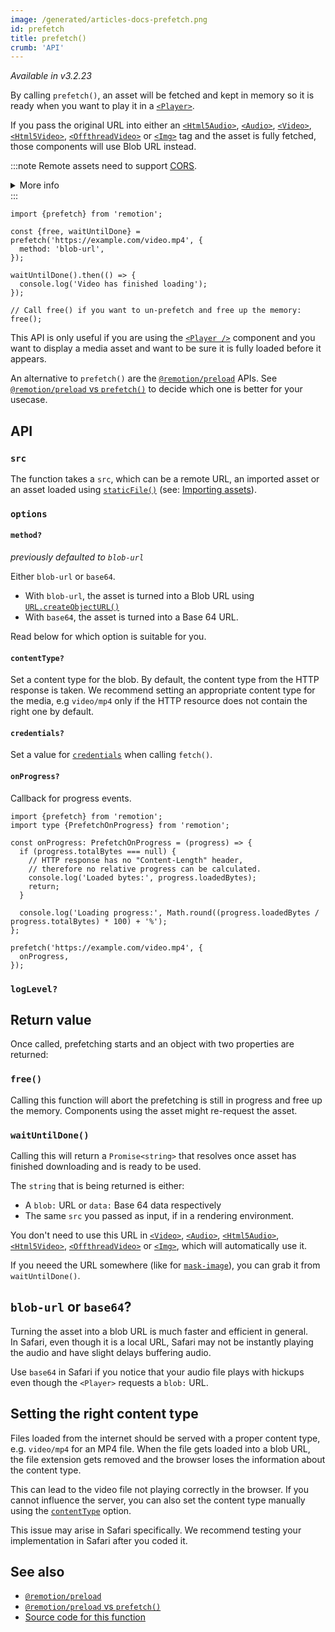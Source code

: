 ```yaml
---
image: /generated/articles-docs-prefetch.png
id: prefetch
title: prefetch()
crumb: 'API'
---
```


_Available in v3.2.23_

By calling `prefetch()`, an asset will be fetched and kept in memory so it is ready when you want to play it in a [`<Player>`](/docs/player).

If you pass the original URL into either an [`<Html5Audio>`](/docs/html5-audio), [`<Audio>`](/docs/media/audio), [`<Video>`](/docs/media/video), [`<Html5Video>`](/docs/html5-video), [`<OffthreadVideo>`](/docs/offthreadvideo) or [`<Img>`](/docs/img) tag and the asset is fully fetched, those components will use Blob URL instead.

:::note
Remote assets need to support [CORS](https://developer.mozilla.org/en-US/docs/Web/HTTP/CORS).

<details>
  <summary>More info</summary>
  <ul>
    <li>
      Remotion's origin is usually <code>http://localhost:3000</code>, but it may be different if rendering on Lambda or the port is busy.
    </li>
    <li>
      You can <a href="/docs/chromium-flags#--disable-web-security">disable CORS</a> during renders.
    </li>
  </ul>
</details>
:::

```tsx twoslash
import {prefetch} from 'remotion';

const {free, waitUntilDone} = prefetch('https://example.com/video.mp4', {
  method: 'blob-url',
});

waitUntilDone().then(() => {
  console.log('Video has finished loading');
});

// Call free() if you want to un-prefetch and free up the memory:
free();
```

This API is only useful if you are using the [`<Player />`](/docs/player) component and you want to display a media asset and want to be sure it is fully loaded before it appears.

An alternative to `prefetch()` are the [`@remotion/preload`](/docs/preload) APIs. See [`@remotion/preload` vs `prefetch()`](/docs/player/preloading#remotionpreload-vs-prefetch) to decide which one is better for your usecase.

## API

### `src`

The function takes a `src`, which can be a remote URL, an imported asset or an asset loaded using [`staticFile()`](/docs/staticfile) (see: [Importing assets](/docs/assets)).

### `options`

#### `method?`<AvailableFrom v="3.2.35" />

_previously defaulted to `blob-url`_

Either `blob-url` or `base64`.

- With `blob-url`, the asset is turned into a Blob URL using [`URL.createObjectURL()`](https://developer.mozilla.org/en-US/docs/Web/API/URL/createObjectURL)
- With `base64`, the asset is turned into a Base 64 URL.

Read below for which option is suitable for you.

#### `contentType?`<AvailableFrom v="4.0.40" />

Set a content type for the blob. By default, the content type from the HTTP response is taken. We recommend setting an appropriate content type for the media, e.g `video/mp4` only if the HTTP resource does not contain the right one by default.

#### `credentials?`<AvailableFrom v="4.0.229" />

Set a value for [`credentials`](https://developer.mozilla.org/en-US/docs/Web/API/Fetch_API/Using_Fetch#including_credentials) when calling `fetch()`.

#### `onProgress?`<AvailableFrom v="4.0.85" />

Callback for progress events.

```tsx twoslash
import {prefetch} from 'remotion';
import type {PrefetchOnProgress} from 'remotion';

const onProgress: PrefetchOnProgress = (progress) => {
  if (progress.totalBytes === null) {
    // HTTP response has no "Content-Length" header,
    // therefore no relative progress can be calculated.
    console.log('Loaded bytes:', progress.loadedBytes);
    return;
  }

  console.log('Loading progress:', Math.round((progress.loadedBytes / progress.totalBytes) * 100) + '%');
};

prefetch('https://example.com/video.mp4', {
  onProgress,
});
```

### `logLevel?`<AvailableFrom v="4.0.250" />

<Options id="log" />

## Return value

Once called, prefetching starts and an object with two properties are returned:

### `free()`

Calling this function will abort the prefetching is still in progress and free up the memory. Components using the asset might re-request the asset.

### `waitUntilDone()`

Calling this will return a `Promise<string>` that resolves once asset has finished downloading and is ready to be used.

The `string` that is being returned is either:

- A `blob:` URL or `data:` Base 64 data respectively
- The same `src` you passed as input, if in a rendering environment.

You don't need to use this URL in [`<Video>`](/docs/media/video), [`<Audio>`](/docs/media/audio), [`<Html5Audio>`](/docs/html5-audio), [`<Html5Video>`](/docs/html5-video), [`<OffthreadVideo>`](/docs/offthreadvideo) or [`<Img>`](/docs/img), which will automatically use it.

If you neeed the URL somewhere (like for [`mask-image`](/docs/troubleshooting/background-image)), you can grab it from `waitUntilDone()`.

## `blob-url` or `base64`?

Turning the asset into a blob URL is much faster and efficient in general.  
In Safari, even though it is a local URL, Safari may not be instantly playing the audio and have slight delays buffering audio.

Use `base64` in Safari if you notice that your audio file plays with hickups even though the `<Player>` requests a `blob:` URL.

## Setting the right content type

Files loaded from the internet should be served with a proper content type, e.g. `video/mp4` for an MP4 file. When the file gets loaded into a blob URL, the file extension gets removed and the browser loses the information about the content type.

This can lead to the video file not playing correctly in the browser. If you cannot influence the server, you can also set the content type manually using the [`contentType`](#contenttype) option.

This issue may arise in Safari specifically. We recommend testing your implementation in Safari after you coded it.

## See also

- [`@remotion/preload`](/docs/preload)
- [`@remotion/preload` vs `prefetch()`](/docs/player/preloading#remotionpreload-vs-prefetch)
- [Source code for this function](https://github.com/remotion-dev/remotion/blob/main/packages/core/src/prefetch.ts)
